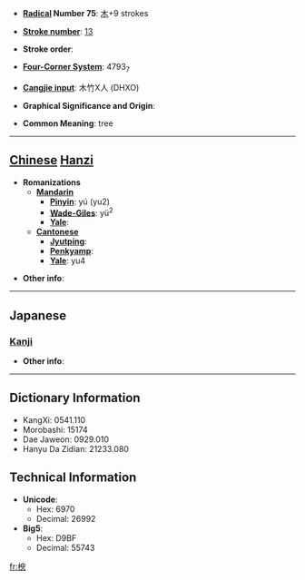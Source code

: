 * '''[[Wiktionary:Chinese radical index| Radical]] Number 75''': [[Wiktionary:Chinese radical index 木|木]]+9 strokes

* '''[[Wiktionary:Chinese total strokes index|Stroke number]]''': [[Wiktionary:Chinese total strokes index 13|13]]

* '''Stroke order''': 

* '''[[Wiktionary:Chinese four corner index|Four-Corner System]]''': 4793<sub>7</sub>

* '''[[Wiktionary:Chinese Cangjie index|Cangjie input]]''': 木竹X人 (DHXO)

* '''Graphical Significance and Origin''': 

* '''Common Meaning''': tree

----

== [[Chinese]] [[Hanzi]] ==

* '''Romanizations'''
** '''[[Mandarin]]'''
*** '''[[Pinyin]]''': yú (yu2)
*** '''[[Wade-Giles]]''': yü<sup>2</sup>
*** '''[[Yale]]''': 
** '''[[Cantonese]]'''
*** '''[[Jyutping]]''':
*** '''[[Penkyamp]]''': 
*** '''[[Yale]]''': yu4

* '''Other info''': 

----

==Japanese==
===[[Kanji]]===
{{kanji|on readings=[[ゆ]] (yu), [[ぎょ]] (gyo), [[ご]] (go)|kun readings=[[ねずみもち]] (nezumimochi)}}

* '''Other info''':  

----

== Dictionary Information ==

* KangXi: 0541.110
* Morobashi: 15174
* Dae Jaweon: 0929.010
* Hanyu Da Zidian: 21233.080

== Technical Information ==

* '''Unicode''':
** Hex: 6970
** Decimal: 26992
* '''Big5''':
** Hex: D9BF
** Decimal: 55743

[[fr:楰]]